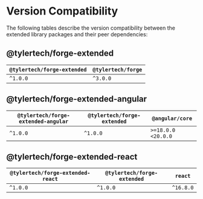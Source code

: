 
<Meta title="Getting Started/Version Compatibility" />

# Version Compatibility

The following tables describe the version compatibility between the extended library packages and their peer dependencies:

## @tylertech/forge-extended

| `@tylertech/forge-extended` | `@tylertech/forge` |
| --------------------------- | ------------------ |
| `^1.0.0`                    | `^3.0.0`           |

## @tylertech/forge-extended-angular

| `@tylertech/forge-extended-angular` | `@tylertech/forge-extended` | `@angular/core`    |
| ----------------------------------- | --------------------------- | ------------------ |
| `^1.0.0`                            | `^1.0.0`                    | `>=18.0.0 <20.0.0` |

## @tylertech/forge-extended-react

| `@tylertech/forge-extended-react` | `@tylertech/forge-extended` | `react`   |
| --------------------------------- | --------------------------- | --------- |
| `^1.0.0`                          | `^1.0.0`                    | `^16.8.0` |
